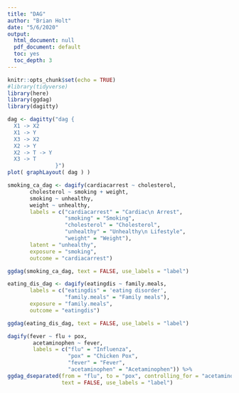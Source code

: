 ```yaml
---
title: "DAG"
author: "Brian Holt"
date: "5/6/2020"
output:
  html_document: null
  pdf_document: default
  toc: yes
  toc_depth: 3
---
```


```r
knitr::opts_chunk$set(echo = TRUE)
#library(tidyverse)
library(here)
library(ggdag)
library(dagitty)
```


```r
dag <- dagitty("dag {
  X1 -> X2
  X1 -> Y
  X3 -> X2
  X2 -> Y
  X2 -> T -> Y
  X3 -> T
               }")
plot( graphLayout( dag ) )
```

```r
smoking_ca_dag <- dagify(cardiacarrest ~ cholesterol,
       cholesterol ~ smoking + weight,
       smoking ~ unhealthy,
       weight ~ unhealthy,
       labels = c("cardiacarrest" = "Cardiac\n Arrest", 
                  "smoking" = "Smoking",
                  "cholesterol" = "Cholesterol",
                  "unhealthy" = "Unhealthy\n Lifestyle",
                  "weight" = "Weight"),
       latent = "unhealthy",
       exposure = "smoking",
       outcome = "cardiacarrest")

ggdag(smoking_ca_dag, text = FALSE, use_labels = "label")
```




```r
eating_dis_dag <- dagify(eatingdis ~ family.meals,
       labels = c("eatingdis" = 'eating disorder', 
                  "family.meals" = "Family meals"),
       exposure = "family.meals",
       outcome = "eatingdis")

ggdag(eating_dis_dag, text = FALSE, use_labels = "label")
```

```r
dagify(fever ~ flu + pox, 
        acetaminophen ~ fever,
        labels = c("flu" = "Influenza",
                   "pox" = "Chicken Pox",
                   "fever" = "Fever",
                   "acetaminophen" = "Acetaminophen")) %>% 
ggdag_dseparated(from = "flu", to = "pox", controlling_for = "acetaminophen",
                 text = FALSE, use_labels = "label")
```
